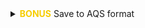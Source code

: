 
<details>
<summary class="btn_code"><span style="color: #f6cd00;"><i class="fas fa-star"></i>__BONUS__<i class="fas fa-star"></i></span> Save to AQS format </summary>
<p>
<div class="quiz" style="margin-top: -9px;">

AQS format is similar to a CSV, but instead of a `,` it uses the `|` to separate values. Oh, and we also need to have __28 columns__. But don't worry, most of them are blank.


```r
# Load packages
library(readr)
library(dplyr)
library(janitor)
library(lubridate)
library(stringr)

# Columns names in AQS
aqs_columns <-  c("Transaction Type", "Action Indicator", "State Code",
                  "County Code", "Site Number", "Parameter",
                  "POC", "Duration Code", "Reported Unit",
                  "Method Code", "Sample Date", "Sample Begin Time",
                  "Reported Sample Value", "Null Data Code", "Collection Frequency Code",
                  "Monitor Protocol ID", "Qualifier Code - 1", "Qualifier Code - 2",
                  "Qualifier Code - 3", "Qualifier Code - 4", "Qualifier Code - 5",
                  "Qualifier Code - 6", "Qualifier Code - 7", "Qualifier Code - 8",
                  "Qualifier Code - 9", "Qualifier Code - 10", "Alternate Method Detection Limit",
                  "Uncertainty Value")

# Read in raw monitoring data
my_data <- read_csv("https://itep-r.netlify.com/data/ozone_samples.csv")


# Sad only 2 columns version
# my_data <- read_csv("https://itep-r.netlify.com/data/aqs/aqs_start.csv")


# Read AQS file
# my_data <- read_delim("https://itep-r.netlify.com/data/aqs/air_export_44201_080218.txt", delim = "|", col_names = F, trim_ws = T)

# Clean the names
my_data <- clean_names(my_data)

# View the column names
names(my_data)

# Format the date column
# Date is in year-month-day format, use "ymd_hms()"
my_data <- mutate(my_data, date_time = ymd_hms(date_time),
                           cal_date  = date(date_time))

# Remove dashes from the date, EPA hates dashes
my_data <- mutate(my_data, cal_date = str_replace_all(cal_date, "-", ""))

# Add hour column
my_data <- mutate(my_data, hour = hour(date_time),
                           time = paste(hour, ":00"))

# Create additional columns
my_data <- mutate(my_data,
                   state     = substr(site, 1, 2),
                   county    = substr(site, 4, 6),
                   site_num  = substr(site, 8, 11),
                   parameter = "44201",
                   poc       = 1,
                   units     = "007",
                   method    = "003",
                   duration  = "1",
                   null_data_code = "",
                   collection_frequency = "S",
                   monitor = "TRIBAL",
                   qual_1 = "",
                   qual_2 = "",
                   qual_3 = "",
                   qual_4 = "",
                   qual_5 = "",
                   qual_6 = "",
                   qual_7 = "",
                   qual_8 = "",
                   qual_9 = "",
                   qual_10 = "",
                   alt_meth_det = "",
                   uncertain = "",
                   transaction = "RD",
                   action = "I")

# Put the columns in AQS order
my_data <- select(my_data,
                   transaction, action, state, county,
                   site_num, parameter, poc, duration,
                   units, method, cal_date, time, ozone,
                   null_data_code, collection_frequency,
                   monitor, qual_1, qual_2, qual_3, qual_4,
                   qual_5, qual_6, qual_7, qual_8, qual_9,
                   qual_10, alt_meth_det, uncertain)

# Set the names to AQS
names(my_data) <- aqs_columns

# Save to a "|" separated file
write_delim(my_data, "2015_AQS_formatted_ozone.txt",
            delim        = "|",
            quote_escape = FALSE)

# Read file back in
aqs <- read_delim("2015_AQS_formatted_ozone.txt", delim = "|")
```

</div></p>
</details>

<br>
